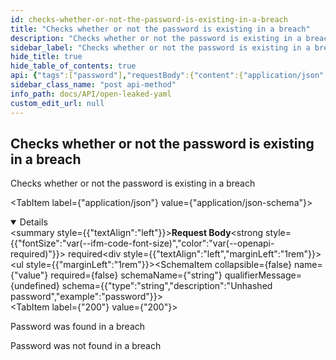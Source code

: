 ```yaml
---
id: checks-whether-or-not-the-password-is-existing-in-a-breach
title: "Checks whether or not the password is existing in a breach"
description: "Checks whether or not the password is existing in a breach"
sidebar_label: "Checks whether or not the password is existing in a breach"
hide_title: true
hide_table_of_contents: true
api: {"tags":["password"],"requestBody":{"content":{"application/json":{"schema":{"allOf":[{"title":"Password RequestBody"},{"type":"object","properties":{"value":{"type":"string","description":"Unhashed password","example":"password"}},"example":{"value":"password"},"title":"Password"}]}}},"required":true},"responses":{"200":{"description":"Password was found in a breach"},"404":{"description":"Password was not found in a breach"}},"security":[{"basicAuth":[]}],"description":"Checks whether or not the password is existing in a breach","method":"post","path":"/api/password/exists","servers":[{"url":"https://virtserver.swaggerhub.com/Peetzie/OpenLeaked/1.7.1","description":"SwaggerHub API Auto Mocking"},{"url":"localhost","description":"Local running server"},{"url":"open-leaked.compute.dtu.dk","description":"DTU Compute VPN Required"}],"securitySchemes":{"basicAuth":{"type":"http","scheme":"basic"}},"jsonRequestBodyExample":{"value":"password"},"info":{"title":"Open Leaked YAML","description":"## Introduction\nThis API is documented in **OpenAPI** format. \n\n## OpenAPI Specification\nThis API is documented in **OpenAPI format** and is based on\n[Petstore sample](http://petstore.swagger.io/) provided by [swagger.io](http://swagger.io) team.\n\n## Authentication\nThe application makes uses of build in authentication. Some of the client calls will be restricted. Use the HTTP basic form to authorize. ","contact":{"name":"Open Leaked","url":"https://github.com/Open-Leaked/Monorepo","email":"openleaked@gmail.com"},"license":{"name":"Apache 2.0","url":"http://www.apache.org/licenses/LICENSE-2.0.html"},"version":"2.0.1","x-logo":{"url":"https://raw.githubusercontent.com/Open-Leaked/Monorepo/main/Assets/logo/png/logo-white.png?token=GHSAT0AAAAAACB2FNOUZBLHC6LN6IMED47EZC3SB3Q","altText":"Open-Leaked Logo"}},"postman":{"name":"Checks whether or not the password is existing in a breach","description":{"type":"text/plain"},"url":{"path":["api","password","exists"],"host":["{{baseUrl}}"],"query":[],"variable":[]},"header":[{"key":"Content-Type","value":"application/json"}],"method":"POST","body":{"mode":"raw","raw":"\"\"","options":{"raw":{"language":"json"}}},"auth":{"type":"basic","basic":[{"type":"any","value":"<Basic Auth Username>","key":"username"},{"type":"any","value":"<Basic Auth Password>","key":"password"}]}}}
sidebar_class_name: "post api-method"
info_path: docs/API/open-leaked-yaml
custom_edit_url: null
---
```



## Checks whether or not the password is existing in a breach



Checks whether or not the password is existing in a breach

<MimeTabs><TabItem label={"application/json"} value={"application/json-schema"}><details style={{}} data-collapsed={false} open={true}><summary style={{"textAlign":"left"}}><strong>Request Body</strong><strong style={{"fontSize":"var(--ifm-code-font-size)","color":"var(--openapi-required)"}}> required</strong></summary><div style={{"textAlign":"left","marginLeft":"1rem"}}></div><ul style={{"marginLeft":"1rem"}}><SchemaItem collapsible={false} name={"value"} required={false} schemaName={"string"} qualifierMessage={undefined} schema={{"type":"string","description":"Unhashed password","example":"password"}}></SchemaItem></ul></details></TabItem></MimeTabs><div><ApiTabs><TabItem label={"200"} value={"200"}><div>

Password was found in a breach

</div><div></div></TabItem><TabItem label={"404"} value={"404"}><div>

Password was not found in a breach

</div><div></div></TabItem></ApiTabs></div>
      